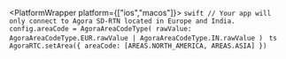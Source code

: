 <PlatformWrapper platform={["ios","macos"]}>
    ```swift
    // Your app will only connect to Agora SD-RTN located in Europe and India.
    config.areaCode = AgoraAreaCodeType(
        rawValue: AgoraAreaCodeType.EUR.rawValue | AgoraAreaCodeType.IN.rawValue
    )
    ```
</PlatformWrapper>
<PlatformWrapper platform="react-js">
    ```ts
    AgoraRTC.setArea({
        areaCode: [AREAS.NORTH_AMERICA, AREAS.ASIA]
    })
    ```
</PlatformWrapper>